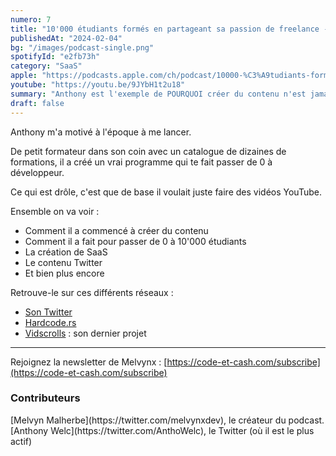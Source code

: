 ```yaml
---
numero: 7
title: "10'000 étudiants formés en partageant sa passion de freelance - #7 Anthony Welc"
publishedAt: "2024-02-04"
bg: "/images/podcast-single.png"
spotifyId: "e2fb73h"
category: "SaaS"
apple: "https://podcasts.apple.com/ch/podcast/10000-%C3%A9tudiants-form%C3%A9s-en-partageant-sa-passion-de/id1701022126?i=1000644089984&l=en-GB"
youtube: "https://youtu.be/9JYbH1t2u18"
summary: "Anthony est l'exemple de POURQUOI créer du contenu n'est jamais perdu. De base, juste pour partager sa passion de freelance, il est devenu un des plus gros formateurs francophones."
draft: false
---
```


Anthony m'a motivé à l'époque à me lancer.

De petit formateur dans son coin avec un catalogue de dizaines de formations, il a créé un vrai programme qui te fait passer de 0 à développeur.

Ce qui est drôle, c'est que de base il voulait juste faire des vidéos YouTube.

Ensemble on va voir :

- Comment il a commencé à créer du contenu
- Comment il a fait pour passer de 0 à 10'000 étudiants
- La création de SaaS
- Le contenu Twitter
- Et bien plus encore

Retrouve-le sur ces différents réseaux :

- [Son Twitter](https://twitter.com/AnthoWelc)
- [Hardcode.rs](https://hardcode.rs/)
- [Vidscrolls](https://vidscrolls.com/) : son dernier projet

---

Rejoignez la newsletter de Melvynx : [https://code-et-cash.com/subscribe](https://code-et-cash.com/subscribe)

### Contributeurs

<Contributor>
  [Melvyn Malherbe](https://twitter.com/melvynxdev), le créateur du podcast.
</Contributor>
<Contributor>
  [Anthony Welc](https://twitter.com/AnthoWelc), le Twitter (où il est le plus
  actif)
</Contributor>
